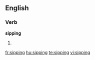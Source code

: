 ==English==

===Verb===
'''sipping'''

# {{present participle of|[[sip]]}}

[[fr:sipping]]
[[hu:sipping]]
[[te:sipping]]
[[vi:sipping]]
